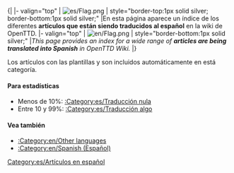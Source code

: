 <noinclude></noinclude>{| 
|- valign="top"
| [[File:es/Flag.png]]
| style="border-top:1px solid silver; border-bottom:1px solid silver;" |En esta página aparece un índice de los diferentes '''artículos que están siendo traducidos al español''' en la wiki de OpenTTD.
|- valign="top"
| [[File:en/Flag.png]]
| style="border-bottom:1px solid silver;" |''This page provides an index for a wide range of '''articles are being translated into Spanish''' in OpenTTD Wiki.''
|}


Los artículos con las plantillas {{en/S|es/Traducción}} y {{en/S|es/Pendiente de traducción}} son incluidos automáticamente en está categoría.

====Para estadísticas====
*Menos de 10%: [[:Category:es/Traducción nula]]
*Entre 10 y 99%: [[:Category:es/Traducción algo]]

====Vea también====
*[[:Category:en/Other languages]]
*[[:Category:en/Spanish (Español)]]

[[Category:es/Artículos en español]]
